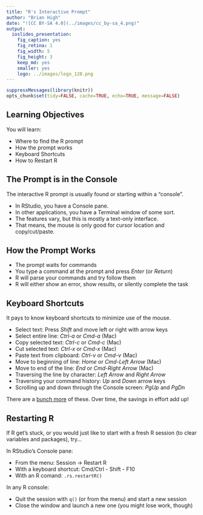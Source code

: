 ```yaml
---
title: "R's Interactive Prompt"
author: "Brian High"
date: "![CC BY-SA 4.0](../images/cc_by-sa_4.png)"
output:
  ioslides_presentation:
    fig_caption: yes
    fig_retina: 1
    fig_width: 5
    fig_height: 3
    keep_md: yes
    smaller: yes
    logo: ../images/logo_128.png
---
```


```r
suppressMessages(library(knitr))
opts_chunk$set(tidy=FALSE, cache=TRUE, echo=TRUE, message=FALSE)
```

## Learning Objectives

You will learn:

* Where to find the R prompt
* How the prompt works
* Keyboard Shortcuts
* How to Restart R

## The Prompt is in the Console

The interactive R prompt is usually found or starting within a "console". 

* In RStudio, you have a Console pane. 
* In other applications, you have a Terminal window of some sort.
* The features vary, but this is mostly a text-only interface.
* That means, the mouse is only good for cursor location and copy/cut/paste.

## How the Prompt Works

* The prompt waits for commands
* You type a command at the prompt and press *Enter* (or *Return*)
* R will parse your commands and try follow them
* R will either show an error, show results, or silently complete the task

## Keyboard Shortcuts

It pays to know keyboard shortcuts to minimize use of the mouse.

* Select text: Press *Shift* and move left or right with arrow keys
* Select entire line: *Ctrl-a* or *Cmd-a* (Mac) 
* Copy selected text: *Ctrl-c* or *Cmd-c* (Mac)
* Cut selected text: *Ctrl-x* or *Cmd-x* (Mac)
* Paste text from clipboard: *Ctrl-v* or *Cmd-v* (Mac)
* Move to beginning of line: *Home* or *Cmd*-*Left Arrow* (Mac)
* Move to end of the line: *End* or *Cmd*-*Right Arrow* (Mac)
* Traversing the line by character: *Left Arrow* and *Right Arrow*
* Traversing your command history: *Up* and *Down* arrow keys
* Scrolling up and down through the Console screen: *PgUp* and *PgDn*

There are a [bunch more](https://support.rstudio.com/hc/en-us/articles/200711853-Keyboard-Shortcuts) of these. Over time, the savings in effort add up!

## Restarting R

If R get's stuck, or you would just like to start with a fresh R session 
(to clear variables and packages), try...

In RStudio's Console pane:

* From the menu: Session -> Restart R
* With a keyboard shortcut: Cmd/Ctrl - Shift - F10
* With an R comand: `.rs.restartR()`

In any R console:

* Quit the session with `q()` (or from the menu) and start a new session
* Close the window and launch a new one (you might lose work, though)
